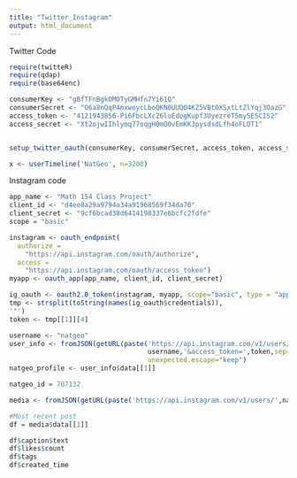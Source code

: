 ```yaml
---
title: "Twitter_Instagram"
output: html_document
---
```

Twitter Code
```r
require(twitteR)
require(qdap)
require(base64enc)

consumerKey <- "gBfTFnBgkOMOTyGMHfn7Yi61Q"
consumerSecret <- "O6a8nQqP4mxwoycLboQKN0UUQO4KZ5VBtOXSxtLtZlYqj3OazG"
access_token <- "4121943856-Pi6FbcLXcZ6loEdogKupf3UyezreT5my5E5CIS2"
access_secret <- "Xt2ojwIIhlymq77oqgH0mO0vEmKK3pysdsdLfh4oFLOT1"


setup_twitter_oauth(consumerKey, consumerSecret, access_token, access_secret)

x <- userTimeline('NatGeo', n=3200)
```
Instagram code
```r
app_name <- "Math 154 Class Project"
client_id <- "d4ee8a29a9794a34a91968569f34da70"
client_secret <- "9cf6bcad38d6414198337e6bcfc2fdfe"
scope = "basic"

instagram <- oauth_endpoint(
  authorize =
    "https://api.instagram.com/oauth/authorize",
  access =
    "https://api.instagram.com/oauth/access_token")
myapp <- oauth_app(app_name, client_id, client_secret)

ig_oauth <- oauth2.0_token(instagram, myapp, scope="basic", type = "application/x-www-form-urlencoded", cache=FALSE)
tmp <- strsplit(toString(names(ig_oauth$credentials)),
'"')
token <- tmp[[1]][4]

username <- "natgeo"
user_info <- fromJSON(getURL(paste('https://api.instagram.com/v1/users/search?q=',
                                   username,'&access_token=',token,sep="")),
                                   unexpected.escape="keep")
natgeo_profile <- user_info$data[[1]]

natgeo_id = 787132

media <- fromJSON(getURL(paste('https://api.instagram.com/v1/users/',natgeo_id,'/media/recent/?access_token=',token,sep="")))

#Most recent post
df = media$data[[1]]

df$caption$text
df$likes$count
df$tags
df$created_time
```
